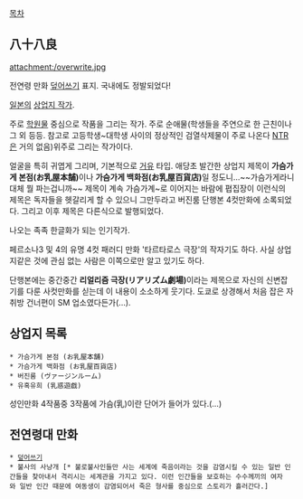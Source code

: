 [[목차]]

== 八十八良 ==
attachment:/overwrite.jpg

전연령 만화 [[덮어쓰기]] 표지. 국내에도 정발되었다!

[[일본]]의 [[상업지 작가]].

주로 [[학원물]] 중심으로 작품을 그리는 작가. 주로 순애물(학생들을 주연으로 한 근친이나 그 외 등등. 참고로 고등학생~대학생 사이의 정상적인 검열삭제물이 주로 나온다 [[NTR]]은 거의 없음)위주로 그리는 작가이다. 

얼굴을 특히 귀엽게 그리며, 기본적으로 [[거유]] 타입. 애당초 발간한 상업지 제목이 '''가슴가게 본점(お乳屋本舗)'''이나 '''가슴가게 백화점(お乳屋百貨店)'''일 정도니...~~가슴가게라니 대체 뭘 파는겁니까~~ 제목이 계속 가슴가계~로 이어지는 바람에 폅집장이 이런식의 제목은 독자들을 헷갈리게 할 수 있으니 그만두라고 버진룸 단행본 4컷만화에 소록되었다. 그리고 이후 제목은 다른식으로 발행되었다.

나오는 족족 한글화가 되는 인기작가.  

페르소나3 및 4의 유명 4컷 패러디 만화 '타르타로스 극장'의 작자기도 하다. 사실 상업지같은 것에 관심 없는 사람은 이쪽으로만 알고 있기도 하다.

단행본에는 중간중간 '''리얼리즘 극장(リアリズム劇場)'''이라는 제목으로 자신의 신변잡기를 다룬 사컷만화를 싣는데 이 내용이 소소하게 웃기다. 도쿄로 상경해서 처음 잡은 자취방 건너편이 SM 업소였다든가(...).

== 상업지 목록 ==
 * 가슴가게 본점 (お乳屋本舗)
 * 가슴가게 백화점 (お乳屋百貨店)
 * 버진룸 (ヴァージンルーム)
 * 유혹유희 (乳惑遊戯)

성인만화 4작품중 3작품에 가슴(乳)이란 단어가 들어가 있다.(…)

== 전연령대 만화 ==
 * [[덮어쓰기]]
 * 불사의 사냥개 [* 불로불사인들만 사는 세계에 죽음이라는 것을 감염시킬 수 있는 일반 인간들을 찾아내서 격리시는 세계관을 가지고 있다. 이런 인간들을 보호하는 수수께끼의 여자와 일반 인간 때문에 여동생이 감염되어서 죽은 형사를 중심으로 스토리가 흘러간다.]
